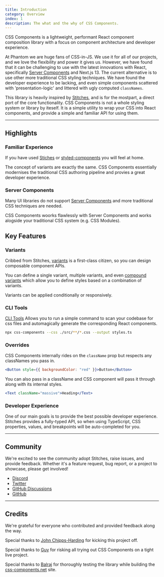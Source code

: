 ```yaml
---
title: Introduction
category: Overview
index: 1
description: The what and the why of CSS Components.
---
```


CSS Components is a lightweight, performant React component composition library with a focus on component architecture and developer experience.

At Phantom we are huge fans of CSS-in-JS. We use it for all of our projects, and we love the flexibility and power it gives us. However, we have found that it can be challenging to use with the latest innovations with React, specifically [Server Components](https://beta.nextjs.org/docs/rendering/server-and-client-components) and Next.js 13. The current alternative is to use other more traditional CSS styling techniques. We have found the developer experience to be lacking, and even simple components scattered with 'presentation-logic' and littered with ugly computed `classNames`.

This library is heavily inspired by [Stitches](https://stitches.dev/), and is for the mostpart, a direct port of the core functionality. CSS Components is not a whole styling system or library by iteself. It is a simple utility to wrap your CSS into React components, and provide a simple and familiar API for using them.

---

## Highlights

### Familiar Experience

If you have used [Stiches](https://stitches.dev/) or [styled-components](https://styled-components.com) you will feel at home.

The concept of variants are exactly the same. CSS Components essentially modernises the traditional CSS authoring pipeline and provies a great developer experience.

### Server Components

Many UI libraries do not support [Server Components](https://beta.nextjs.org/docs/rendering/server-and-client-components) and more traditional CSS techniques are needed.

CSS Components woorks flawlessly with Server Components and works alogside your traditional CSS system (e.g. CSS Modules).

## Key Features

### Variants

Cribbed from Stitches, [variants](/docs/variants) is a first-class citizen, so you can design composable component APIs.

You can define a single variant, multiple variants, and even [compound variants](/docs/variants#compound-variants) which allow you to define styles based on a combination of variants.

Variants can be applied conditionally or responsively.

### CLI Tools

[CLI Tools](/docs/cli) Allows you to run a simple command to scan your codebase for css files and automagically generate the corresponding React components.

```bash
npx css-components --css ./src/**/*.css --output styles.ts
```

### Overrides

CSS Components internally rides on the `className` prop but respects any classNames you pass in.

```jsx
<Button style={{ backgroundColor: "red" }}>Button</Button>
```

You can also pass in a className and CSS component will pass it through along with its internal styles.

```jsx
<Text className="massive">Heading</Text>
```

### Developer Experience

One of our main goals is to provide the best possible developer experience. Stitches provides a fully-typed API, so when using TypeScript, CSS properties, values, and breakpoints will be auto-completed for you.

---

## Community

We're excited to see the community adopt Stitches, raise issues, and provide feedback. Whether it's a feature request, bug report, or a project to showcase, please get involved!

- [Discord](https://discord.com/invite/H4eG3Mk)
- [Twitter](https://twitter.com/stitchesjs)
- [GitHub Discussions](https://github.com/stitchesjs/stitches/discussions)
- [GitHub](https://github.com/stitchesjs/stitches)

---

## Credits

We're grateful for everyone who contributed and provided feedback along the way.

Special thanks to [John Chipps-Harding](https://twitter.com/digitaljohnuk) for kicking this project off.

Special thanks to [Guy](https://) for risking all trying out CSS Components on a tight live project.

Special thanks to [Balraj](https://) for thoroughly testing the library while building the [css-components.net](https://css-components.net) site.
